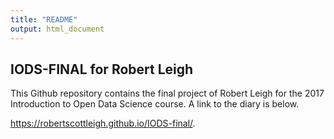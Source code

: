 ---
title: "README"
output: html_document
---

## IODS-FINAL for Robert Leigh

This Github repository contains the final project of Robert Leigh for the 2017 Introduction to Open Data Science course. A link to the diary is below. 

<https://robertscottleigh.github.io/IODS-final/>.




